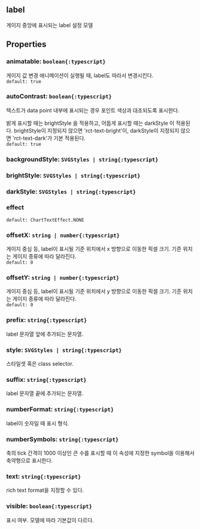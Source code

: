## label
게이지 중앙에 표시되는 label 설정 모델
## Properties

### animatable: `boolean{:typescript}`
게이지 값 변경 애니메이션이 실행될 때, label도 따라서 변경시킨다.  
`default: true`  

### autoContrast: `boolean{:typescript}`
텍스트가 data point 내부에 표시되는 경우 포인트 색상과 대조되도록 표시한다.


밝게 표시할 때는  brightStyle 을 적용하고,
어둡게 표시할 때는  darkStyle 이 적용된다.
brightStyle이 지정되지 않으면 'rct-text-bright'이,
darkStyle이 지정되지 않으면 'rct-text-dark'가 기본 적용된다.  
`default: true`  

### backgroundStyle: `SVGStyles | string{:typescript}`

### brightStyle: `SVGStyles | string{:typescript}`

### darkStyle: `SVGStyles | string{:typescript}`

### effect


`default: ChartTextEffect.NONE`  

### offsetX: `string | number{:typescript}`
게이지 중심 등, label이 표시될 기준 위치에서 x 방향으로 이동한 픽셀 크기.
기준 위치는 게이지 종류에 따라 달라진다.  
`default: 0`  

### offsetY: `string | number{:typescript}`
게이지 중심 등, label이 표시될 기준 위치에서 y 방향으로 이동한 픽셀 크기.
기준 위치는 게이지 종류에 따라 달라진다.  
`default: 0`  

### prefix: `string{:typescript}`
label 문자열 앞에 추가되는 문자열.  

### style: `SVGStyles | string{:typescript}`
스타일셋 혹은 class selector.  

### suffix: `string{:typescript}`
label 문자열 끝에 추가되는 문자열.  

### numberFormat: `string{:typescript}`
label이 숫자일 때 표시 형식.  

### numberSymbols: `string{:typescript}`
축의 tick 간격이 1000 이상인 큰 수를 표시할 때 
이 속성에 지정한 symbol을 이용해서 축약형으로 표시한다.  

### text: `string{:typescript}`
rich text format을 지정할 수 있다.  

### visible: `boolean{:typescript}`
표시 여부.
모델에 따라 기본값이 다르다.  
